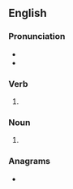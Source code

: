 {{also|Prides}}
==English==

===Pronunciation===
* {{IPA|/pɹaɪdz/|lang=en}}
* {{rhymes|aɪdz|lang=en}}

===Verb===
{{head|en|verb form}}

# {{en-third-person singular of|pride}}

===Noun===
{{head|en|noun plural form}}
# {{plural of|pride|lang=en}}

===Anagrams===
* {{anagrams|en|a=deiprs|Spider|prised|redips|risped|spider|spired}}